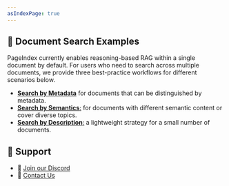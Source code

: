 ```yaml
---
asIndexPage: true
---
```


## 📄 Document Search Examples


PageIndex currently enables reasoning-based RAG within a single document by default.
For users who need to search across multiple documents, we provide three best-practice workflows for different scenarios below.

* [**Search by Metadata**](doc-search/metadata) for documents that can be distinguished by metadata.
* [**Search by Semantics**:](doc-search/semantic) for documents with different semantic content or cover diverse topics.
* [**Search by Description**:](doc-search/description) a lightweight strategy for a small number of documents.


## 💬 Support

* 🤝 [Join our Discord](https://discord.gg/VuXuf29EUj)
* 📨 [Contact Us](https://ii2abc2jejf.typeform.com/to/meB40zV0)